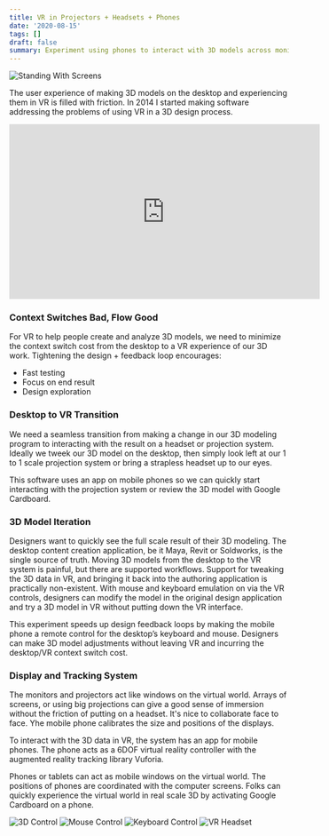```yaml
---
title: VR in Projectors + Headsets + Phones
date: '2020-08-15'
tags: []
draft: false
summary: Experiment using phones to interact with 3D models across monitors, projectors, and headsets
---
```


![Standing With Screens](/static/images/seamless/standing-with-screens.jpg)

The user experience of making 3D models on the desktop and experiencing them in VR is filled with friction. In 2014 I started making software addressing the problems of using VR in a 3D design process.

<iframe
  className="mx-auto"
  width="560"
  height="315"
  title="VizWorkshop Demo"
  src="https://www.youtube-nocookie.com/embed/TLr6f9FNrfI?start=19"
  frameBorder="0"
  allow="accelerometer; autoplay; encrypted-media; gyroscope; picture-in-picture"
  allowFullScreen
></iframe>

### Context Switches Bad, Flow Good

For VR to help people create and analyze 3D models, we need to minimize the context switch cost from the desktop to a VR experience of our 3D work. Tightening the design + feedback loop encourages:

- Fast testing
- Focus on end result
- Design exploration

### Desktop to VR Transition

We need a seamless transition from making a change in our 3D modeling program to interacting with the result on a headset or projection system. Ideally we tweek our 3D model on the desktop, then simply look left at our 1 to 1 scale projection system or bring a strapless headset up to our eyes.

This software uses an app on mobile phones so we can quickly start interacting with the projection system or review the 3D model with Google Cardboard.

### 3D Model Iteration

Designers want to quickly see the full scale result of their 3D modeling. The desktop content creation application, be it Maya, Revit or Soldworks, is the single source of truth. Moving 3D models from the desktop to the VR system is painful, but there are supported workflows. Support for tweaking the 3D data in VR, and bringing it back into the authoring application is practically non-existent. With mouse and keyboard emulation on via the VR controls, designers can modify the model in the original design application and try a 3D model in VR without putting down the VR interface.

This experiment speeds up design feedback loops by making the mobile phone a remote control for the desktop’s keyboard and mouse. Designers can make 3D model adjustments without leaving VR and incurring the desktop/VR context switch cost.

### Display and Tracking System

The monitors and projectors act like windows on the virtual world. Arrays of screens, or using big projections can give a good sense of immersion without the friction of putting on a headset. It's nice to collaborate face to face. Yhe mobile phone calibrates the size and positions of the displays.

To interact with the 3D data in VR, the system has an app for mobile phones. The phone acts as a 6DOF virtual reality controller with the augmented reality tracking library Vuforia.

Phones or tablets can act as mobile windows on the virtual world. The positions of phones are coordinated with the computer screens. Folks can quickly experience the virtual world in real scale 3D by activating Google Cardboard on a phone.

<div className="flex flex-row flex-wrap justify-center gap-4">
  <img className="flex-initial" alt="3D Control" src="/static/images/seamless/3d_control.gif" />
  <img className="flex-initial" alt="Mouse Control" src="/static/images/seamless/mouse.gif" />
  <img className="flex-initial" alt="Keyboard Control" src="/static/images/seamless/keyboard.gif" />
  <img className="flex-initial" alt="VR Headset" src="/static/images/seamless/headset.gif" />
</div>
